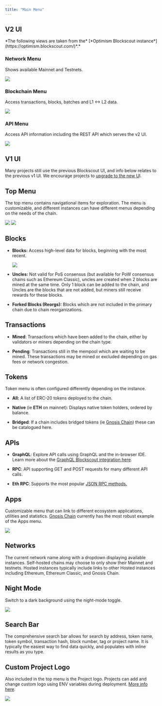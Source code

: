 ```yaml
---
title: "Main Menu"
---
```


## V2 UI

<Check>
*The following views are taken from the* [*Optimism Blockscout instance*](https://optimism.blockscout.com/)*.*

</Check>

### Network Menu

Shows available Mainnet and Testnets.

<Frame caption="">
  <img src="/images/b5bc7695-image.jpeg" />
</Frame>

### Blockchain Menu

Access transactions, blocks, batches and L1 \<-> L2 data.

<Frame caption="">
  <img src="/images/0c89331a-image.jpeg" />
</Frame>

### API Menu

Access API information including the REST API which serves the v2 UI.

<Frame caption="">
  <img src="/images/a54e0bff-image.jpeg" />
</Frame>

## V1 UI

Many projects still use the previous Blockscout UI, and info below relates to the previous v1 UI. We encourage projects to [upgrade to the new U](/setup/deployment/frontend-migration)I.

## Top Menu

The top menu contains navigational items for exploration. The menu is customizable, and different instances can have different menus depending on the needs of the chain.

<Frame caption="Ethereum Mainnet Menu">
  <img src="/images/20d86d39-image.jpeg" />
</Frame>

<Frame caption="Expanded Items">
  <img src="/images/7c7c4115-image.jpeg" />
</Frame>

## Blocks

* **Blocks:** Access high-level data for blocks, beginning with the most recent. 
  <Frame caption="">
    <img src="/images/55f56dd3-image.jpeg" />
  </Frame>

* **Uncles:** Not valid for PoS consensus (but available for PoW consensus chains such as Ethereum Classic), uncles are created when 2 blocks are mined at the same time. Only 1 block can be added to the chain, and Uncles are the blocks that are not added, but miners still receive rewards for these blocks.

* **Forked Blocks (Reorgs):** Blocks which are not included in the primary chain due to chain reorganizations.

## Transactions

* **Mined**: Transactions which have been added to the chain, either by validators or miners depending on the chain type.

* **Pending**: Transactions still in the mempool which are waiting to be mined. These transactions may be mined or excluded depending on gas fees or network congestion.

## Tokens

Token menu is often configured differently depending on the instance.

* **All:** A list of ERC-20 tokens deployed to the chain.

* **Native** (ie **ETH** on mainnet): Displays native token holders, ordered by balance.

* **Bridged**: If a chain includes bridged tokens (ie [Gnosis Chain](https://gnosis.blockscout.com/)) these can be catalogued here.

## APIs

* **GraphQL**: Explore API calls using GraphQL and the in-browser IDE. Learn more about the [GraphQL Blockscout integration here](/devs/apis/graphql).

* **RPC**: API supporting GET and POST requests for many different API calls.

* **Eth RPC**: Supports the most popular [JSON RPC methods.](https://ethereum.github.io/execution-apis/api-documentation/)

## Apps

Customizable menu that can link to different ecosystem applications, utilities and statistics. [Gnosis Chain](https://gnosis.blockscout.com/) currently has the most robust example of the Apps menu.

<Frame caption="">
  <img src="/images/a1c4bc0e-image.jpeg" />
</Frame>

## Networks

The current network name along with a dropdown displaying available instances. Self-hosted chains may choose to only show their Mainnet and testnets. Hosted instances typically include links to other Hosted instances including Ethereum, Ethereum Classic, and Gnosis Chain.

## Night Mode

Switch to a dark background using the night-mode toggle.

<Frame caption="">
  <img src="/images/ba895788-image.jpeg" />
</Frame>

## Search Bar

The comprehensive search bar allows for search by address, token name, token symbol, transaction hash, block number, tag or project name. It is typically the easiest way to find data quickly, and populates with inline results as you type.

## Custom Project Logo

Also included in the top menu is the Project logo. Projects can add and change custom logo using ENV variables during deployment. [More info here](/setup/configuration-options/branding-configs).

<Frame caption="">
  <img src="/images/42d0fb59-image.jpeg" />
</Frame>


